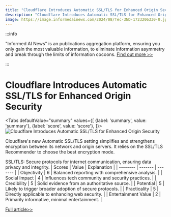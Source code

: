 ```yaml
---
title: "Cloudflare Introduces Automatic SSL/TLS for Enhanced Origin Security"
description: "Cloudflare Introduces Automatic SSL/TLS for Enhanced Origin Security"
image: https://image.informedainews.com/2024/08/Tec-3ND-1723206330-0.jpg
---
```



:::info

"Informed AI News" is an publications aggregation platform, ensuring you only gain the most valuable information, to eliminate information asymmetry and break through the limits of information cocoons.  [Find out more >>](/)

:::

# Cloudflare Introduces Automatic SSL/TLS for Enhanced Origin Security


<Tabs
	defaultValue="summary"
	values={[
	{label: 'summary', value: 'summary'},
	{label: 'score', value: 'score'},
]}>
<TabItem value="summary">
<img
  src="https://image.informedainews.com/2024/08/Tec-3ND-1723206330-0.jpg"
  alt="Cloudflare Introduces Automatic SSL/TLS for Enhanced Origin Security"
/>



Cloudflare's new Automatic SSL/TLS setting simplifies and strengthens encryption between its network and origin servers. It relies on the SSL/TLS Recommender to choose the best encryption mode.

SSL/TLS: Secure protocols for internet communication, ensuring data privacy and integrity.
</TabItem>
<TabItem value="score">
	| Scores     | Value   | Explanation |
	| -------- | ------- | ------- |
	| Objectivity  | 6    | Balanced reporting with comprehensive analysis.    |
	| Social Impact | 4     | Influences tech community and security practices.    |
	| Credibility    | 5    | Solid evidence from an authoritative source.    |
	| Potential    | 5    | Likely to trigger broader adoption of secure protocols.    |
	| Practicality    | 5    | Directly applicable to enhancing web security.    |
	| Entertainment Value    | 2    | Primarily informative, minimal entertainment.    |
</TabItem>
</Tabs>

[Full article>>](https://blog.cloudflare.com/introducing-automatic-ssl-tls-securing-and-simplifying-origin-connectivity)

